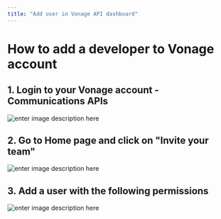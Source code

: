 ```yaml
---
title: "Add user in Vonage API dashboard"
---
```


# How to add a developer to Vonage account

## 1. Login to your Vonage account - Communications APIs

![enter image description here](/vonage/images/vonage-1.png)

## 2. Go to Home page and click on "Invite your team"

![enter image description here](/ivonage/mages/vonage-2.png)

## 3. Add a user with the following permissions

![enter image description here](/vonage/images/vonage-3.png)
